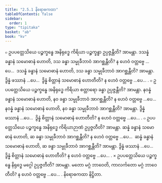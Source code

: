 ```yaml
---
title: "2.5.1 နိရောဓကထာ"
tableOfContents: false
sidebar:
  order: 1
type: "tipitaka"
basket: "ab"
book: "kv"
---
```



<DynamicBreadcrumb />

<Division number="571" book="kv">

<Paragraph number="1932" book="kv">
๐ ဥပပတ္တေသိယေ ပဉ္စက္ခန္ဓေ အနိရုဒ္ဓေ ကိရိယာ ပဉ္စက္ခန္ဓာ ဥပ္ပဇ္ဇန္တီတိ? အာမန္တာ. ဒသန္နံ ခန္ဓာနံ သမောဓာနံ ဟောတိ, ဒသ ခန္ဓာ သမ္မုခီဘာဝံ အာဂစ္ဆန္တီတိ? န ဟေဝံ ဝတ္တဗ္ဗေ …ပေ…  ဒသန္နံ ခန္ဓာနံ သမောဓာနံ ဟောတိ, ဒသ ခန္ဓာ သမ္မုခီဘာဝံ အာဂစ္ဆန္တီတိ? အာမန္တာ. ဒွိန္နံ ဖဿာနံ …ပေ…  ဒွိန္နံ စိတ္တာနံ သမောဓာနံ ဟောတီတိ? န ဟေဝံ ဝတ္တဗ္ဗေ …ပေ… .
</Paragraph>

<Paragraph number="1933" book="kv">
๐ ဥပပတ္တေသိယေ ပဉ္စက္ခန္ဓေ အနိရုဒ္ဓေ ကိရိယာ စတ္တာရော ခန္ဓာ ဥပ္ပဇ္ဇန္တီတိ? အာမန္တာ. နဝန္နံ ခန္ဓာနံ သမောဓာနံ ဟောတိ, နဝ ခန္ဓာ သမ္မုခီဘာဝံ အာဂစ္ဆန္တီတိ? န ဟေဝံ ဝတ္တဗ္ဗေ …ပေ…  နဝန္နံ ခန္ဓာနံ သမောဓာနံ ဟောတိ, နဝ ခန္ဓာ သမ္မုခီဘာဝံ အာဂစ္ဆန္တီတိ? အာမန္တာ. ဒွိန္နံ ဖဿာနံ …ပေ…  ဒွိန္နံ စိတ္တာနံ သမောဓာနံ ဟောတီတိ? န ဟေဝံ ဝတ္တဗ္ဗေ …ပေ… .
</Paragraph>

<Paragraph number="1934" book="kv">
๐ ဥပပတ္တေသိယေ ပဉ္စက္ခန္ဓေ အနိရုဒ္ဓေ ကိရိယာဉာဏံ ဥပ္ပဇ္ဇတီတိ? အာမန္တာ. ဆန္နံ ခန္ဓာနံ သမောဓာနံ ဟောတိ, ဆ ခန္ဓာ သမ္မုခီဘာဝံ အာဂစ္ဆန္တီတိ? န ဟေဝံ ဝတ္တဗ္ဗေ …ပေ…  ဆန္နံ ခန္ဓာနံ သမောဓာနံ ဟောတိ, ဆ ခန္ဓာ သမ္မုခီဘာဝံ အာဂစ္ဆန္တီတိ? အာမန္တာ. ဒွိန္နံ ဖဿာနံ …ပေ…  ဒွိန္နံ စိတ္တာနံ သမောဓာနံ ဟောတီတိ? န ဟေဝံ ဝတ္တဗ္ဗေ …ပေ… .
</Paragraph>

</Division>
<Division number="572" book="kv">

<Paragraph number="1935" book="kv">
× ဥပပတ္တေသိယေ ပဉ္စက္ခန္ဓေ နိရုဒ္ဓေ မဂ္ဂေါ ဥပ္ပဇ္ဇတီတိ? အာမန္တာ. မတော မဂ္ဂံ ဘာဝေတိ, ကာလင်္ကတော မဂ္ဂံ ဘာဝေတီတိ? န ဟေဝံ ဝတ္တဗ္ဗေ …ပေ… .

</Paragraph>
</Division>

<Paragraph number="1936" type="center" book="kv">
နိရောဓကထာ နိဋ္ဌိတာ.
</Paragraph>